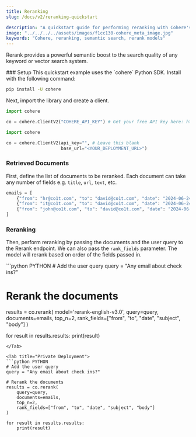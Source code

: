 ```yaml
---
title: Reranking
slug: /docs/v2/reranking-quickstart

description: "A quickstart guide for performing reranking with Cohere's Reranking models (API v2)."
image: "../../../../assets/images/f1cc130-cohere_meta_image.jpg"  
keywords: "Cohere, reranking, semantic search, rerank models"
---
```


Rerank provides a powerful semantic boost to the search quality of any keyword or vector search system.

<Steps>
### Setup
This quickstart example uses the `cohere` Python SDK. Install with the following command:

```bash
pip install -U cohere
```

Next, import the library and create a client.

<Tabs>
<Tab title="Cohere Platform">

```python PYTHON
import cohere

co = cohere.ClientV2("COHERE_API_KEY") # Get your free API key here: https://dashboard.cohere.com/api-keys
```

</Tab>
<Tab title="Private Deployment">

```python PYTHON
import cohere

co = cohere.ClientV2(api_key="", # Leave this blank
                     base_url="<YOUR_DEPLOYMENT_URL>")
```

</Tab>

</Tabs>

### Retrieved Documents

First, define the list of documents to be reranked. Each document can take any number of fields e.g. `title`, `url`, `text`, etc.

```python PYTHON
emails = [
    {"from": "hr@co1t.com", "to": "david@co1t.com", "date": "2024-06-24", "subject": "A Warm Welcome to Co1t!", "text": "We are delighted to welcome you to the team! As you embark on your journey with us, you'll find attached an agenda to guide you through your first week."},
    {"from": "it@co1t.com", "to": "david@co1t.com", "date": "2024-06-24", "subject": "Setting Up Your IT Needs", "text": "Greetings! To ensure a seamless start, please refer to the attached comprehensive guide, which will assist you in setting up all your work accounts."},
    {"from": "john@co1t.com", "to": "david@co1t.com", "date": "2024-06-24", "subject": "First Week Check-In", "text": "Hello! I hope you're settling in well. Let's connect briefly tomorrow to discuss how your first week has been going. Also, make sure to join us for a welcoming lunch this Thursday at noon—it's a great opportunity to get to know your colleagues!"}
]
```

### Reranking

Then, perform reranking by passing the documents and the user query to the Rerank endpoint. We can also pass the `rank_fields` parameter. The model will rerank based on order of the fields passed in.

<Tabs>
<Tab title="Cohere Platform">
```python PYTHON
# Add the user query
query = "Any email about check ins?"

# Rerank the documents
results = co.rerank(
    model='rerank-english-v3.0',
    query=query,
    documents=emails,
    top_n=2,
    rank_fields=["from", "to", "date", "subject", "body"]
)

for result in results.results:
    print(result)
```
</Tab>

<Tab title="Private Deployment">
```python PYTHON
# Add the user query
query = "Any email about check ins?"

# Rerank the documents
results = co.rerank(
    query=query,
    documents=emails,
    top_n=2,
    rank_fields=["from", "to", "date", "subject", "body"]
)

for result in results.results:
    print(result)
```
</Tab>

</Tabs>


</Steps>